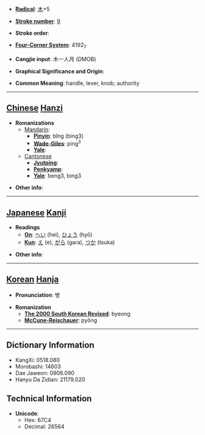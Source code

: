 * '''[[Wiktionary:Chinese radical index| Radical]]''': [[Wiktionary:Chinese radical index 木|木]]+5

* '''[[Wiktionary:Chinese total strokes index|Stroke number]]''': [[Wiktionary:Chinese total strokes index 9|9]]

* '''Stroke order''': 

* '''[[Wiktionary:Chinese four corner index|Four-Corner System]]''': 4192<sub>7</sub>

* '''Cangjie input''': 木一人月 (DMOB)

* '''Graphical Significance and Origin''': 

* '''Common Meaning''': handle, lever, knob; authority

----

== [[Chinese]] [[Hanzi]] ==

* '''Romanizations'''
** [[Mandarin]]:
*** '''[[Pinyin]]''': bǐng (bing3)
*** '''[[Wade-Giles]]''': ping<sup>3</sup>
*** '''[[Yale]]''': 
**[[Cantonese]]
***'''[[Jyutping]]''':
***'''[[Penkyamp]]''': 
***'''[[Yale]]''': beng3, bing3

* '''Other info''': 

----

== [[Japanese]] [[Kanji]] ==

* '''Readings'''
** '''[[On]]''': [[へい]] (hei), [[ひょう]] (hyō)
** '''[[Kun]]''': [[え]] (e), [[がら]] (gara), [[つか]] (tsuka)

* '''Other info''':  

----

== [[Korean]] [[Hanja]] ==

* '''Pronunciation''': 병

* '''Romanization'''
** '''[[The 2000 South Korean Revised Romanization|The 2000 South Korean Revised]]''': byeong
** '''[[McCune-Reischauer]]''': pyŏng

----

== Dictionary Information ==

* KangXi: 0518.080
* Morobashi: 14603
* Dae Jaweon: 0906.090
* Hanyu Da Zidian: 21179.020

== Technical Information ==

* '''Unicode''':
** Hex: 67C4
** Decimal: 26564